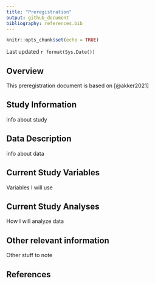 ```yaml
---
title: "Preregistration"
output: github_document
bibliography: references.bib
---
```


```r
knitr::opts_chunk$set(echo = TRUE)
```

Last updated `r format(Sys.Date())`

## Overview

This preregistration document is based on [@akker2021]

## Study Information

info about study

## Data Description

info about data

## Current Study Variables

Variables I will use

## Current Study Analyses

How I will analyze data

## Other relevant information

Other stuff to note

## References
